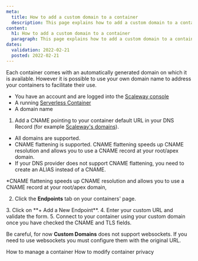 ```yaml
---
meta:
  title: How to add a custom domain to a container
  description: This page explains how to add a custom domain to a container
content:
  h1: How to add a custom domain to a container
  paragraph: This page explains how to add a custom domain to a container
dates:
  validation: 2022-02-21
  posted: 2022-02-21
---
```


Each container comes with an automatically generated domain on which it is available. However it is possible to use your own domain name to address your containers to facilitate their use.

<Message type="requirement">

- You have an account and are logged into the [Scaleway console](https://console.scaleway.com)
- A running [Serverless Container](https://www.scaleway.com/en/docs/compute/containers/how-to/deploy-a-container/)
- A domain name 

</Message>

1. Add a CNAME pointing to your container default URL in your DNS Record (for example [Scaleway's domains](/network/dns-cloud/how-to/manage-dns-records/)).

<Message type="note">

- All domains are supported.
- CNAME flattening is supported. CNAME flattening speeds up CNAME resolution and allows you to use a CNAME record at your root/apex domain.
- If your DNS provider does not support CNAME flattening, you need to create an ALIAS instead of a CNAME.
  
 *CNAME flattening speeds up CNAME resolution and allows you to use a CNAME record at your root/apex domain, 

</Message>

2. Click the **Endpoints** tab on your containers' page.
  <Lightbox src="scaleway-containers-domain.webp" alt="" />
3. Click on **+ Add a New Endpoint**.
4. Enter your custom URL and validate the form.
5. Connect to your container using your custom domain once you have checked the CNAME and TLS fields.

<Message type="note">

 Be careful, for now **Custom Domains** does not support websockets. If you need to use websockets you must configure them with the original URL.

</Message>

<Navigation title="See Also">
  <PreviousButton to="/compute/containers/how-to/manage-a-container/">How to manage a container</PreviousButton>
  <NextButton to="/compute/containers/how-to/modify-container-privacy/">How to modify container privacy</NextButton>
</Navigation>

